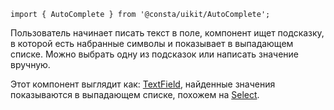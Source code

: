 ```tsx
import { AutoComplete } from '@consta/uikit/AutoComplete';
```

Пользователь начинает писать текст в поле, компонент ищет подсказку, в которой
есть набранные символы и показывает в выпадающем списке. Можно выбрать
одну из подсказок или написать значение вручную.

Этот компонент выглядит как:
[TextField](##LIBS.LIB.STAND/lib:uikit/stand:components-textfield-stable), найденные значения показываются в выпадающем списке, похожем на
[Select](##LIBS.LIB.STAND/lib:uikit/stand:components-select-stable).

